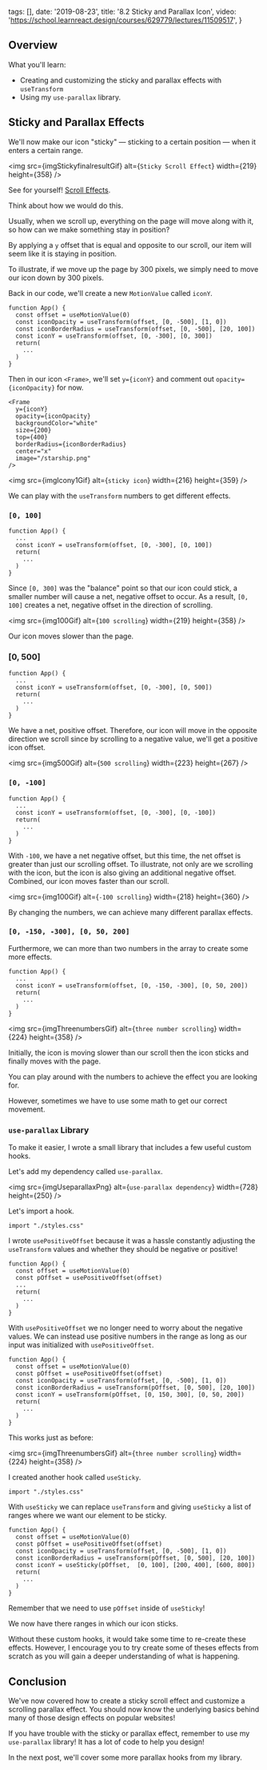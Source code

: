 
  tags: [],
  date: '2019-08-23',
  title: '8.2 Sticky and Parallax Icon',
  video: 'https://school.learnreact.design/courses/629779/lectures/11509517',
}


## Overview

What you'll learn:

- Creating and customizing the sticky and parallax effects with `useTransform`
- Using my `use-parallax` library.

## Sticky and Parallax Effects

We'll now make our icon "sticky" — sticking to a certain position — when it enters a certain range.

<img
  src={imgStickyfinalresultGif}
  alt={`Sticky Scroll Effect`}
  width={219}
  height={358}
/>

See for yourself! [Scroll Effects](https://fsgmd.csb.app/).

Think about how we would do this.

Usually, when we scroll up, everything on the page will move along with it, so how can we make something stay in position?

By applying a `y` offset that is equal and opposite to our scroll, our item will seem like it is staying in position.

To illustrate, if we move up the page by 300 pixels, we simply need to move our icon down by 300 pixels.

Back in our code, we'll create a new `MotionValue` called `iconY`.

```jsx{5}
function App() {
  const offset = useMotionValue(0)
  const iconOpacity = useTransform(offset, [0, -500], [1, 0])
  const iconBorderRadius = useTransform(offset, [0, -500], [20, 100])
  const iconY = useTransform(offset, [0, -300], [0, 300])
  return(
    ...
  )
}
```

Then in our icon `<Frame>`, we'll set `y={iconY}` and comment out `opacity={iconOpacity}` for now.

```jsx{2-3}
<Frame
  y={iconY}
  opacity={iconOpacity}
  backgroundColor="white"
  size={200}
  top={400}
  borderRadius={iconBorderRadius}
  center="x"
  image="/starship.png"
/>
```

<img src={imgIcony1Gif} alt={`sticky icon`} width={216} height={359} />

We can play with the `useTransform` numbers to get different effects.

### `[0, 100]`

```jsx{3}
function App() {
  ...
  const iconY = useTransform(offset, [0, -300], [0, 100])
  return(
    ...
  )
}
```

Since `[0, 300]` was the "balance" point so that our icon could stick, a smaller number will cause a net, negative offset to occur. As a result, `[0, 100]` creates a net, negative offset in the direction of scrolling.

<img src={img100Gif} alt={`100 scrolling`} width={219} height={358} />

Our icon moves slower than the page.

### [0, 500]

```jsx{3}
function App() {
  ...
  const iconY = useTransform(offset, [0, -300], [0, 500])
  return(
    ...
  )
}
```

We have a net, positive offset. Therefore, our icon will move in the opposite direction we scroll since by scrolling to a negative value, we'll get a positive icon offset.

<img src={img500Gif} alt={`500 scrolling`} width={223} height={267} />

### `[0, -100]`

```jsx{3}
function App() {
  ...
  const iconY = useTransform(offset, [0, -300], [0, -100])
  return(
    ...
  )
}
```

With `-100`, we have a net negative offset, but this time, the net offset is greater than just our scrolling offset. To illustrate, not only are we scrolling with the icon, but the icon is also giving an additional negative offset. Combined, our icon moves faster than our scroll.

<img src={img100Gif} alt={`-100 scrolling`} width={218} height={360} />

By changing the numbers, we can achieve many different parallax effects.

### `[0, -150, -300], [0, 50, 200]`

Furthermore, we can more than two numbers in the array to create some more effects.

```jsx{3}
function App() {
  ...
  const iconY = useTransform(offset, [0, -150, -300], [0, 50, 200])
  return(
    ...
  )
}
```

<img
  src={imgThreenumbersGif}
  alt={`three number scrolling`}
  width={224}
  height={358}
/>

Initially, the icon is moving slower than our scroll then the icon sticks and finally moves with the page.

You can play around with the numbers to achieve the effect you are looking for.

However, sometimes we have to use some math to get our correct movement.

### `use-parallax` Library

To make it easier, I wrote a small library that includes a few useful custom hooks.

Let's add my dependency called `use-parallax`.

<img
  src={imgUseparallaxPng}
  alt={`use-parallax dependency`}
  width={728}
  height={250}
/>

Let's import a hook.

```jsx{4}
import "./styles.css"
```

I wrote `usePositiveOffset` because it was a hassle constantly adjusting the `useTransform` values and whether they should be negative or positive!

```jsx{2}
function App() {
  const offset = useMotionValue(0)
  const pOffset = usePositiveOffset(offset)
  ...
  return(
    ...
  )
}
```

With `usePositiveOffset` we no longer need to worry about the negative values. We can instead use positive numbers in the range as long as our input was initialized with `usePositiveOffset`.

```jsx{4-5}
function App() {
  const offset = useMotionValue(0)
  const pOffset = usePositiveOffset(offset)
  const iconOpacity = useTransform(offset, [0, -500], [1, 0])
  const iconBorderRadius = useTransform(pOffset, [0, 500], [20, 100])
  const iconY = useTransform(pOffset, [0, 150, 300], [0, 50, 200])
  return(
    ...
  )
}
```

This works just as before:

<img
  src={imgThreenumbersGif}
  alt={`three number scrolling`}
  width={224}
  height={358}
/>

I created another hook called `useSticky`.

```jsx{4}
import "./styles.css"
```

With `useSticky` we can replace `useTransform` and giving `useSticky` a list of ranges where we want our element to be sticky.

```jsx{5}
function App() {
  const offset = useMotionValue(0)
  const pOffset = usePositiveOffset(offset)
  const iconOpacity = useTransform(offset, [0, -500], [1, 0])
  const iconBorderRadius = useTransform(pOffset, [0, 500], [20, 100])
  const iconY = useSticky(pOffset,  [0, 100], [200, 400], [600, 800])
  return(
    ...
  )
}
```

Remember that we need to use `pOffset` inside of `useSticky`!

We now have there ranges in which our icon sticks.

Without these custom hooks, it would take some time to re-create these effects. However, I encourage you to try create some of theses effects from scratch as you will gain a deeper understanding of what is happening.

## Conclusion

We've now covered how to create a sticky scroll effect and customize a scrolling parallax effect. You should now know the underlying basics behind many of those design effects on popular websites!

If you have trouble with the sticky or parallax effect, remember to use my `use-parallax` library! It has a lot of code to help you design!

In the next post, we'll cover some more parallax hooks from my library.
